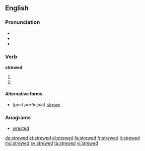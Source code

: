 ==English==

===Pronunciation===
* {{IPA|/struːd/}}
* {{audio|en-us-strewed.ogg|Audio (US)}}
* {{audio|en-uk-Strewed.ogg|Audio (UK)}}

===Verb===
'''strewed'''

# {{simple past of|strew}}
# {{past participle of|strew}}

====Alternative forms====
* ''(past participle)'' [[strewn]]

===Anagrams===
* [[wrested#English|wrested]]

[[de:strewed]]
[[et:strewed]]
[[el:strewed]]
[[fa:strewed]]
[[fr:strewed]]
[[it:strewed]]
[[mg:strewed]]
[[sv:strewed]]
[[ta:strewed]]
[[vi:strewed]]